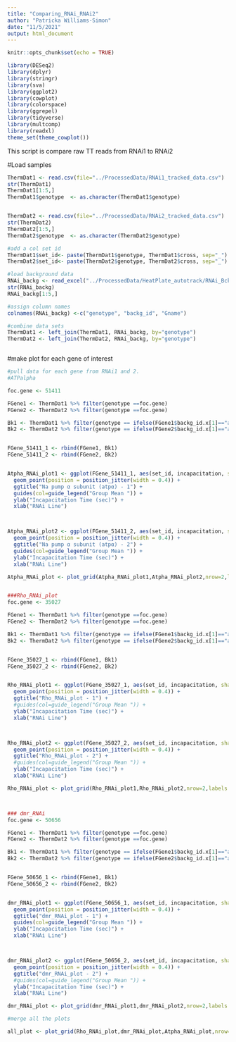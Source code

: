 ```yaml
---
title: "Comparing_RNAi_RNAi2"
author: "Patricka Williams-Simon"
date: "11/5/2021"
output: html_document
---
```


```r
knitr::opts_chunk$set(echo = TRUE)

library(DESeq2)
library(dplyr)
library(stringr)
library(sva)
library(ggplot2)
library(cowplot)
library(colorspace)
library(ggrepel)
library(tidyverse)
library(multcomp)
library(readxl)
theme_set(theme_cowplot())


```
This script is compare raw TT reads from RNAi1 to RNAi2


#Load samples 
```r

ThermDat1 <- read.csv(file="../ProcessedData/RNAi1_tracked_data.csv")
str(ThermDat1)
ThermDat1[1:5,]
ThermDat1$genotype  <- as.character(ThermDat1$genotype)


ThermDat2 <- read.csv(file="../ProcessedData/RNAi2_tracked_data.csv")
str(ThermDat2)
ThermDat2[1:5,]
ThermDat2$genotype  <- as.character(ThermDat2$genotype)

#add a col set id 
ThermDat1$set_id<- paste(ThermDat1$genotype, ThermDat1$cross, sep="_")
ThermDat2$set_id<- paste(ThermDat2$genotype, ThermDat2$cross, sep="_")

#load background data
RNAi_backg <- read_excel("../ProcessedData/HeatPlate_autotrack/RNAi_Bckg.xlsx")
str(RNAi_backg)
RNAi_backg[1:5,]

#assign column names
colnames(RNAi_backg) <-c("genotype", "backg_id", "Gname")

#combine data sets
ThermDat1 <- left_join(ThermDat1, RNAi_backg, by="genotype")
ThermDat2 <- left_join(ThermDat2, RNAi_backg, by="genotype")



```

#make plot for each gene of interest 



```r

#pull data for each gene from RNAi1 and 2.
#ATPalpha

foc.gene <- 51411

FGene1 <- ThermDat1 %>% filter(genotype ==foc.gene)
FGene2 <- ThermDat2 %>% filter(genotype ==foc.gene)

Bk1 <- ThermDat1 %>% filter(genotype == ifelse(FGene1$backg_id.x[1]=="attP2",36303,36304))
Bk2 <- ThermDat2 %>% filter(genotype == ifelse(FGene2$backg_id.x[1]=="attP2",36303,36304))


FGene_51411_1 <- rbind(FGene1, Bk1)
FGene_51411_2 <- rbind(FGene2, Bk2)


Atpha_RNAi_plot1 <- ggplot(FGene_51411_1, aes(set_id, incapacitation, shape=set_id , color=date)) +
  geom_point(position = position_jitter(width = 0.4)) +
  ggtitle("Na pump α subunit (atpα) - 1") +
  guides(col=guide_legend("Group Mean ")) +
  ylab("Incapacitation Time (sec)") +
  xlab("RNAi Line") 



Atpha_RNAi_plot2 <- ggplot(FGene_51411_2, aes(set_id, incapacitation, shape=set_id , color=Date)) +
  geom_point(position = position_jitter(width = 0.4)) +
  ggtitle("Na pump α subunit (atpα) - 2") +
  guides(col=guide_legend("Group Mean ")) +
  ylab("Incapacitation Time (sec)") +
  xlab("RNAi Line") 

Atpha_RNAi_plot <- plot_grid(Atpha_RNAi_plot1,Atpha_RNAi_plot2,nrow=2,labels = c('a.', 'b.'), rel_widths = c(1,1.3), label_size = 10)


###Rho_RNAi_plot
foc.gene <- 35027

FGene1 <- ThermDat1 %>% filter(genotype ==foc.gene)
FGene2 <- ThermDat2 %>% filter(genotype ==foc.gene)

Bk1 <- ThermDat1 %>% filter(genotype == ifelse(FGene1$backg_id.x[1]=="attP2",36303,36304))
Bk2 <- ThermDat2 %>% filter(genotype == ifelse(FGene2$backg_id.x[1]=="attP2",36303,36304))


FGene_35027_1 <- rbind(FGene1, Bk1)
FGene_35027_2 <- rbind(FGene2, Bk2)


Rho_RNAi_plot1 <- ggplot(FGene_35027_1, aes(set_id, incapacitation, shape=set_id , color=date)) +
  geom_point(position = position_jitter(width = 0.4)) +
  ggtitle("Rho_RNAi_plot - 1") +
  #guides(col=guide_legend("Group Mean ")) +
  ylab("Incapacitation Time (sec)") +
  xlab("RNAi Line") 



Rho_RNAi_plot2 <- ggplot(FGene_35027_2, aes(set_id, incapacitation, shape=set_id , color=Date)) +
  geom_point(position = position_jitter(width = 0.4)) +
  ggtitle("Rho_RNAi_plot - 2") +
  #guides(col=guide_legend("Group Mean ")) +
  ylab("Incapacitation Time (sec)") +
  xlab("RNAi Line") 

Rho_RNAi_plot <- plot_grid(Rho_RNAi_plot1,Rho_RNAi_plot2,nrow=2,labels = c('a.', 'b.'), rel_widths = c(1,1.3), label_size = 10)



### dmr_RNAi
foc.gene <- 50656

FGene1 <- ThermDat1 %>% filter(genotype ==foc.gene)
FGene2 <- ThermDat2 %>% filter(genotype ==foc.gene)

Bk1 <- ThermDat1 %>% filter(genotype == ifelse(FGene1$backg_id.x[1]=="attP2",36303,36304))
Bk2 <- ThermDat2 %>% filter(genotype == ifelse(FGene2$backg_id.x[1]=="attP2",36303,36304))


FGene_50656_1 <- rbind(FGene1, Bk1)
FGene_50656_2 <- rbind(FGene2, Bk2)


dmr_RNAi_plot1 <- ggplot(FGene_50656_1, aes(set_id, incapacitation, shape=set_id , color=date)) +
  geom_point(position = position_jitter(width = 0.4)) +
  ggtitle("dmr_RNAi_plot - 1") +
  guides(col=guide_legend("Group Mean ")) +
  ylab("Incapacitation Time (sec)") +
  xlab("RNAi Line") 



dmr_RNAi_plot2 <- ggplot(FGene_50656_2, aes(set_id, incapacitation, shape=set_id , color=Date)) +
  geom_point(position = position_jitter(width = 0.4)) +
  ggtitle("dmr_RNAi_plot - 2") +
  #guides(col=guide_legend("Group Mean ")) +
  ylab("Incapacitation Time (sec)") +
  xlab("RNAi Line") 

dmr_RNAi_plot <- plot_grid(dmr_RNAi_plot1,dmr_RNAi_plot2,nrow=2,labels = c('a.', 'b.'), rel_widths = c(1,1.3), label_size = 10)

#merge all the plots

all_plot <- plot_grid(Rho_RNAi_plot,dmr_RNAi_plot,Atpha_RNAi_plot,nrow=3, ncol=3,labels = c('a.', 'b.', 'c.','d.'), rel_widths = c(5,5,5,5), label_size = 10)

```